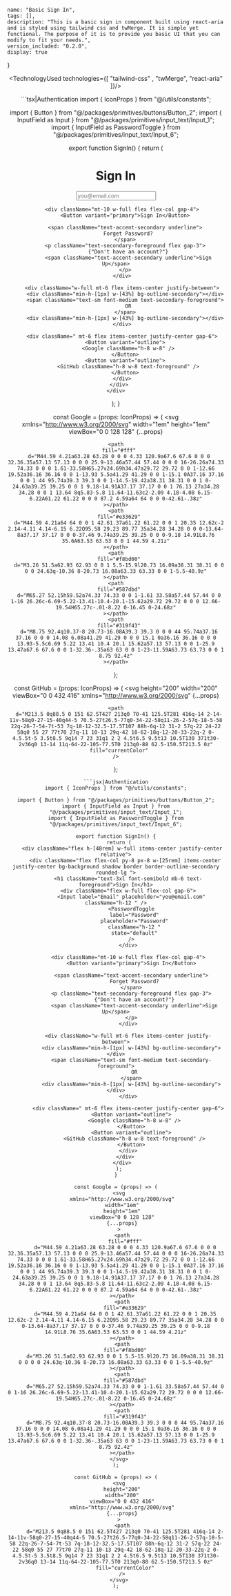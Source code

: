 
    name: "Basic Sign In",
    tags: [],
    description: "This is a basic sign in component built using react-aria and is styled using tailwind css and twMerge. It is simple yet functional. The purpose of it is to provide you basic UI that you can modify to fit your needs.",
    version_included: "0.2.0",
    display: true
}

<Wrapper>

<ImportsWrapper>

</ImportsWrapper>

<Header />
<Preview> 

<ResizableDisplay>
<AuthenticationImplementation />
</ResizableDisplay>

</Preview>

<Implementation>


<TechnologyUsed technologies={[ "tailwind-css" , "twMerge", "react-aria" ]}/>

<CodeBlock> 
```tsx|Authentication
import { IconProps } from "@/utils/constants";

import { Button } from "@/packages/primitives/buttons/Button_2";
import { InputField as Input } from "@/packages/primitives/input_text/Input_1";
import { InputField as PasswordToggle } from "@/packages/primitives/input_text/Input_6";

export function SignIn() {
  return (
    <div className="flex h-[48rem] w-full items-center justify-center relative">
      <div className="flex flex-col py-8 px-8 w-[25rem] items-center justify-center bg-background shadow border border-outline-secondary rounded-lg ">
        <h1 className="text-3xl font-semibold mb-6 text-foreground">Sign In</h1>
        <div className="flex w-full flex-col gap-6">
          <Input label="Email" placeholder="you@email.com" className="h-12 " />
          <PasswordToggle
            label="Password"
            placeholder="Password"
            className="h-12 "
            state="default"
          />
        </div>

        <div className="mt-10 w-full flex flex-col gap-4">
          <Button variant="primary">Sign In</Button>

          <span className="text-accent-secondary underline">
            Forget Password?
          </span>
          <p className="text-secondary-foreground flex gap-3">
            {"Don't have an account?"}
            <span className="text-accent-secondary underline">Sign Up</span>
          </p>
        </div>

        <div className="w-full mt-6 flex items-center justify-between">
          <div className="min-h-[1px] w-[43%] bg-outline-secondary"></div>
          <span className="text-sm font-medium text-secondary-foreground">
            OR
          </span>
          <div className="min-h-[1px] w-[43%] bg-outline-secondary"></div>
        </div>

        <div className=" mt-6 flex items-center justify-center gap-6">
          <Button variant="outline">
            <Google className="h-8 w-8" />
          </Button>
          <Button variant="outline">
            <GitHub className="h-8 w-8 text-foreground" />
          </Button>
        </div>
      </div>
    </div>
  );
}

const Google = (props: IconProps) => (
  <svg
    xmlns="http://www.w3.org/2000/svg"
    width="1em"
    height="1em"
    viewBox="0 0 128 128"
    {...props}
  >
    <path
      fill="#fff"
      d="M44.59 4.21a63.28 63.28 0 0 0 4.33 120.9a67.6 67.6 0 0 0 32.36.35a57.13 57.13 0 0 0 25.9-13.46a57.44 57.44 0 0 0 16-26.26a74.33 74.33 0 0 0 1.61-33.58H65.27v24.69h34.47a29.72 29.72 0 0 1-12.66 19.52a36.16 36.16 0 0 1-13.93 5.5a41.29 41.29 0 0 1-15.1 0A37.16 37.16 0 0 1 44 95.74a39.3 39.3 0 0 1-14.5-19.42a38.31 38.31 0 0 1 0-24.63a39.25 39.25 0 0 1 9.18-14.91A37.17 37.17 0 0 1 76.13 27a34.28 34.28 0 0 1 13.64 8q5.83-5.8 11.64-11.63c2-2.09 4.18-4.08 6.15-6.22A61.22 61.22 0 0 0 87.2 4.59a64 64 0 0 0-42.61-.38z"
    ></path>
    <path
      fill="#e33629"
      d="M44.59 4.21a64 64 0 0 1 42.61.37a61.22 61.22 0 0 1 20.35 12.62c-2 2.14-4.11 4.14-6.15 6.22Q95.58 29.23 89.77 35a34.28 34.28 0 0 0-13.64-8a37.17 37.17 0 0 0-37.46 9.74a39.25 39.25 0 0 0-9.18 14.91L8.76 35.6A63.53 63.53 0 0 1 44.59 4.21z"
    ></path>
    <path
      fill="#f8bd00"
      d="M3.26 51.5a62.93 62.93 0 0 1 5.5-15.9l20.73 16.09a38.31 38.31 0 0 0 0 24.63q-10.36 8-20.73 16.08a63.33 63.33 0 0 1-5.5-40.9z"
    ></path>
    <path
      fill="#587dbd"
      d="M65.27 52.15h59.52a74.33 74.33 0 0 1-1.61 33.58a57.44 57.44 0 0 1-16 26.26c-6.69-5.22-13.41-10.4-20.1-15.62a29.72 29.72 0 0 0 12.66-19.54H65.27c-.01-8.22 0-16.45 0-24.68z"
    ></path>
    <path
      fill="#319f43"
      d="M8.75 92.4q10.37-8 20.73-16.08A39.3 39.3 0 0 0 44 95.74a37.16 37.16 0 0 0 14.08 6.08a41.29 41.29 0 0 0 15.1 0a36.16 36.16 0 0 0 13.93-5.5c6.69 5.22 13.41 10.4 20.1 15.62a57.13 57.13 0 0 1-25.9 13.47a67.6 67.6 0 0 1-32.36-.35a63 63 0 0 1-23-11.59A63.73 63.73 0 0 1 8.75 92.4z"
    ></path>
  </svg>
);

const GitHub = (props: IconProps) => (
  <svg
    height="200"
    width="200"
    viewBox="0 0 432 416"
    xmlns="http://www.w3.org/2000/svg"
    {...props}
  >
    <path
      d="M213.5 0q88.5 0 151 62.5T427 213q0 70-41 125.5T281 416q-14 2-14-11v-58q0-27-15-40q44-5 70.5-27t26.5-77q0-34-22-58q11-26-2-57q-18-5-58 22q-26-7-54-7t-53 7q-18-12-32.5-17.5T107 88h-6q-12 31-2 57q-22 24-22 58q0 55 27 77t70 27q-11 10-13 29q-42 18-62-18q-12-20-33-22q-2 0-4.5.5t-5 3.5t8.5 9q14 7 23 31q1 2 2 4.5t6.5 9.5t13 10.5T130 371t30-2v36q0 13-14 11q-64-22-105-77.5T0 213q0-88 62.5-150.5T213.5 0z"
      fill="currentColor"
    />
  </svg>
);

```
```jsx|Authentication
import { IconProps } from "@/utils/constants";

import { Button } from "@/packages/primitives/buttons/Button_2";
import { InputField as Input } from "@/packages/primitives/input_text/Input_1";
import { InputField as PasswordToggle } from "@/packages/primitives/input_text/Input_6";

export function SignIn() {
  return (
    <div className="flex h-[48rem] w-full items-center justify-center relative">
      <div className="flex flex-col py-8 px-8 w-[25rem] items-center justify-center bg-background shadow border border-outline-secondary rounded-lg ">
        <h1 className="text-3xl font-semibold mb-6 text-foreground">Sign In</h1>
        <div className="flex w-full flex-col gap-6">
          <Input label="Email" placeholder="you@email.com" className="h-12 " />
          <PasswordToggle
            label="Password"
            placeholder="Password"
            className="h-12 "
            state="default"
          />
        </div>

        <div className="mt-10 w-full flex flex-col gap-4">
          <Button variant="primary">Sign In</Button>

          <span className="text-accent-secondary underline">
            Forget Password?
          </span>
          <p className="text-secondary-foreground flex gap-3">
            {"Don't have an account?"}
            <span className="text-accent-secondary underline">Sign Up</span>
          </p>
        </div>

        <div className="w-full mt-6 flex items-center justify-between">
          <div className="min-h-[1px] w-[43%] bg-outline-secondary"></div>
          <span className="text-sm font-medium text-secondary-foreground">
            OR
          </span>
          <div className="min-h-[1px] w-[43%] bg-outline-secondary"></div>
        </div>

        <div className=" mt-6 flex items-center justify-center gap-6">
          <Button variant="outline">
            <Google className="h-8 w-8" />
          </Button>
          <Button variant="outline">
            <GitHub className="h-8 w-8 text-foreground" />
          </Button>
        </div>
      </div>
    </div>
  );
}

const Google = (props) => (
  <svg
    xmlns="http://www.w3.org/2000/svg"
    width="1em"
    height="1em"
    viewBox="0 0 128 128"
    {...props}
  >
    <path
      fill="#fff"
      d="M44.59 4.21a63.28 63.28 0 0 0 4.33 120.9a67.6 67.6 0 0 0 32.36.35a57.13 57.13 0 0 0 25.9-13.46a57.44 57.44 0 0 0 16-26.26a74.33 74.33 0 0 0 1.61-33.58H65.27v24.69h34.47a29.72 29.72 0 0 1-12.66 19.52a36.16 36.16 0 0 1-13.93 5.5a41.29 41.29 0 0 1-15.1 0A37.16 37.16 0 0 1 44 95.74a39.3 39.3 0 0 1-14.5-19.42a38.31 38.31 0 0 1 0-24.63a39.25 39.25 0 0 1 9.18-14.91A37.17 37.17 0 0 1 76.13 27a34.28 34.28 0 0 1 13.64 8q5.83-5.8 11.64-11.63c2-2.09 4.18-4.08 6.15-6.22A61.22 61.22 0 0 0 87.2 4.59a64 64 0 0 0-42.61-.38z"
    ></path>
    <path
      fill="#e33629"
      d="M44.59 4.21a64 64 0 0 1 42.61.37a61.22 61.22 0 0 1 20.35 12.62c-2 2.14-4.11 4.14-6.15 6.22Q95.58 29.23 89.77 35a34.28 34.28 0 0 0-13.64-8a37.17 37.17 0 0 0-37.46 9.74a39.25 39.25 0 0 0-9.18 14.91L8.76 35.6A63.53 63.53 0 0 1 44.59 4.21z"
    ></path>
    <path
      fill="#f8bd00"
      d="M3.26 51.5a62.93 62.93 0 0 1 5.5-15.9l20.73 16.09a38.31 38.31 0 0 0 0 24.63q-10.36 8-20.73 16.08a63.33 63.33 0 0 1-5.5-40.9z"
    ></path>
    <path
      fill="#587dbd"
      d="M65.27 52.15h59.52a74.33 74.33 0 0 1-1.61 33.58a57.44 57.44 0 0 1-16 26.26c-6.69-5.22-13.41-10.4-20.1-15.62a29.72 29.72 0 0 0 12.66-19.54H65.27c-.01-8.22 0-16.45 0-24.68z"
    ></path>
    <path
      fill="#319f43"
      d="M8.75 92.4q10.37-8 20.73-16.08A39.3 39.3 0 0 0 44 95.74a37.16 37.16 0 0 0 14.08 6.08a41.29 41.29 0 0 0 15.1 0a36.16 36.16 0 0 0 13.93-5.5c6.69 5.22 13.41 10.4 20.1 15.62a57.13 57.13 0 0 1-25.9 13.47a67.6 67.6 0 0 1-32.36-.35a63 63 0 0 1-23-11.59A63.73 63.73 0 0 1 8.75 92.4z"
    ></path>
  </svg>
);

const GitHub = (props) => (
  <svg
    height="200"
    width="200"
    viewBox="0 0 432 416"
    xmlns="http://www.w3.org/2000/svg"
    {...props}
  >
    <path
      d="M213.5 0q88.5 0 151 62.5T427 213q0 70-41 125.5T281 416q-14 2-14-11v-58q0-27-15-40q44-5 70.5-27t26.5-77q0-34-22-58q11-26-2-57q-18-5-58 22q-26-7-54-7t-53 7q-18-12-32.5-17.5T107 88h-6q-12 31-2 57q-22 24-22 58q0 55 27 77t70 27q-11 10-13 29q-42 18-62-18q-12-20-33-22q-2 0-4.5.5t-5 3.5t8.5 9q14 7 23 31q1 2 2 4.5t6.5 9.5t13 10.5T130 371t30-2v36q0 13-14 11q-64-22-105-77.5T0 213q0-88 62.5-150.5T213.5 0z"
      fill="currentColor"
    />
  </svg>
);
```
</CodeBlock>

</Implementation>
</Wrapper>